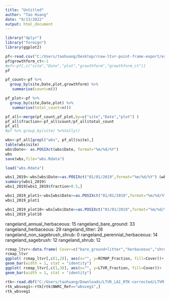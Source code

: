 ---
title: "Untitled"
author: "Tao Huang"
date: "9/13/2022"
output: html_document
---

```{r}
library("dplyr")
library("foreign")
library(ggplot2)
```

```{r}
pf<-read.csv("C:/Users/taohuang/Desktop/rcew-ltvr-point-frame-export/export.csv")
pf$growthform_ct<-1
#pf<-pf[,c("site","Date","plot","growthform","growthform_ct")]
pf
```

```{r}
pf_count<-pf %>%    
  group_by(site,Date,plot,growthform) %>%
   summarise(count=n())

pf_plot<-pf %>%    
  group_by(site,Date,plot) %>%
   summarise(total_count=n())

pf_all<-merge(pf_count,pf_plot,by=c("site","Date","plot") )
pf_all$fraction<-pf_all$count/pf_all$total_count
pf_all
#pf %>% group_by(site) %>%tally()
```

```{r}
wbs<-pf_all[grepl("wbs", pf_all$site),]
table(wbs$site)
wbs$Date<- as.POSIXct(wbs$Date, format="%m/%d/%Y")
wbs
save(wbs,file="wbs.Rdata")
```

```{r}
load("wbs.Rdata")
```

```{r}
wbs1_2019<-wbs[wbs$Date>=as.POSIXct("01/01/2019",format="%m/%d/%Y") &wbs$Date<as.POSIXct("01/01/2021",format="%m/%d/%Y") & wbs$site=="wbs1" ,]
summary(wbs1_2019)
wbs1_2019[wbs1_2019$fraction>0.5,]
```


```{r}
wbs1_2019_plot1<-wbs[wbs$Date>=as.POSIXct("01/01/2019",format="%m/%d/%Y") &wbs$Date<as.POSIXct("01/01/2021",format="%m/%d/%Y") & wbs$site=="wbs1" &wbs$plot==1,]
wbs1_2019_plot1
```

```{r}
wbs1_2019_plot10<-wbs[wbs$Date>=as.POSIXct("01/01/2019",format="%m/%d/%Y") &wbs$Date<as.POSIXct("01/01/2021",format="%m/%d/%Y") & wbs$site=="wbs1" &wbs$plot==10,]
wbs1_2019_plot10
```

rangeland_annual_herbaceous: 15
rangeland_bare_ground: 33
rangeland_herbaceous: 29
rangeland_litter: 26
rangeland_non_sagebrush_shrub: 0
rangeland_perennial_herbaceous: 14
rangeland_sagebrush: 12
rangeland_shrub: 12

```{r}
rcmap_ltvr<-data.frame( Cover=c("bare_ground+litter","herbaceous","shrub" ) ,RCMAP_Fraction=c(0.59,0.29,0.12)  , LTVR_Fraction=c(0.584905660,0.006289308+0.396226415,0.012578616)     )
rcmap_ltvr
ggplot( rcmap_ltvr[,c(1,2)], aes(x="", y=RCMAP_Fraction, fill=Cover))+
geom_bar(width = 1, stat = "identity")
ggplot( rcmap_ltvr[,c(1,3)], aes(x="", y=LTVR_Fraction, fill=Cover))+
geom_bar(width = 1, stat = "identity")
```


```{r}
rtk<-read.dbf("C:/Users/taohuang/Downloads/LTVR_LAI_RTK-corrected/LTVM_PointFrame_wDirection.dbf")
rtk_wbsveg1<-rtk[rtk$NWRC_Ref=="wbsveg1",]
rtk_wbsveg1
```

